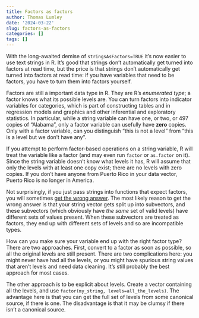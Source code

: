 ```yaml
---
title: Factors as factors
author: Thomas Lumley
date: '2024-03-22'
slug: factors-as-factors
categories: []
tags: []
---
```


With the long-awaited demise of `stringsAsFactors=TRUE` it's now easier to use text strings in R. It's good that strings don't automatically get turned into factors at read time, but the price is that strings don't automatically get turned into factors at read time: if you have variables that need to be factors, you have to turn them into factors yourself.

Factors are still a important data type in R. They are R's *enumerated type*; a factor knows what its possible levels are. You can turn factors into indicator variables for categories, which is part of constructing tables and in regression models and graphics and other inferential and exploratory statistics.  In particular, while a string variable can have one, or two, or 497 copies of "Alabama", only a factor variable can usefully have **zero** copies. Only with a factor variable, can you distinguish "this is not a level" from "this is a level but we don't have any". 

If you attempt to perform factor-based operations on a string variable, R will treat the variable like a factor (and may even run `factor` or `as.factor` on it). Since the string variable doesn't know what levels it has, R will assume that only the levels with at least one copy exist; there are no levels with zero copies.  If you don't have anyone from Puerto Rico in your data vector, Puerto Rico is no longer in America.

Not surprisingly, if you just pass strings into functions that expect factors, you will sometimes [get the wrong answer](https://notstatschat.rbind.io/2022/03/31/stringsasfactors-do-you-feel-lucky/). The most likely reason to get the wrong answer is that your string vector gets split up into subvectors, and these subvectors (which obviously have *the same* set of valid levels) have different sets of values present. When these subvectors are treated as factors, they end up with different sets of levels and so are incompatible types. 

How can you make sure your variable end up with the right factor type?  There are two approaches. First, convert to a factor as soon as possible, so all the original levels are still present. There are two complications here: you might never have had all the levels, or you might have spurious string values that aren't levels and need data cleaning.  It's still probably the best approach for most cases.

The other approach is to be explicit about levels. Create a vector containing all the levels, and use `factor(my_string, levels=all_the_levels)`.  The advantage here is that you can get the full set of levels from some canonical source, if there is one. The disadvantage is that it may be clumsy if there isn't a canonical source. 